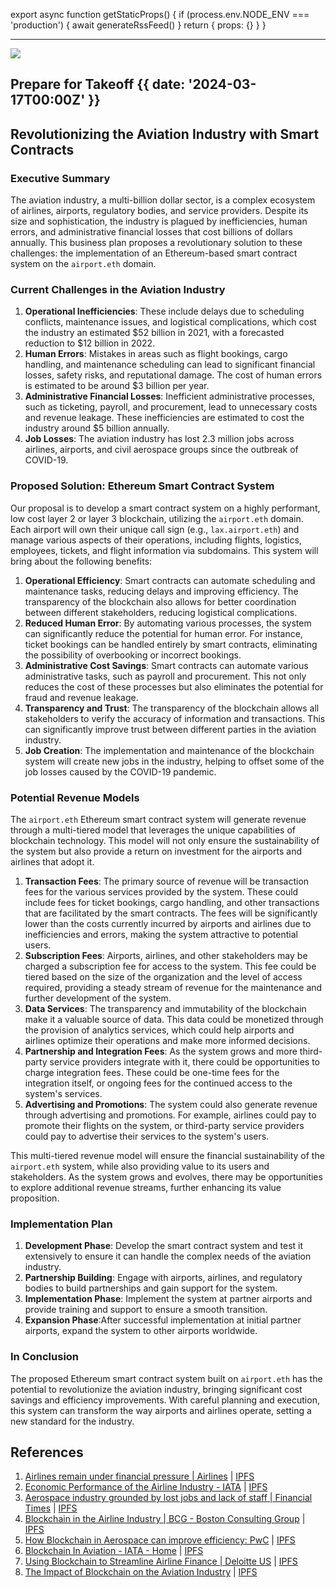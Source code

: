 
export async function getStaticProps() {
  if (process.env.NODE_ENV === 'production') {
    await generateRssFeed()
  }
  return { props: {} }
}

---

![](@/images/takeoff-post.png)

## Prepare for Takeoff {{  date: '2024-03-17T00:00Z' }}

## Revolutionizing the Aviation Industry with Smart Contracts

### Executive Summary

The aviation industry, a multi-billion dollar sector, is a complex ecosystem of airlines, airports, regulatory bodies, and service providers. Despite its size and sophistication, the industry is plagued by inefficiencies, human errors, and administrative financial losses that cost billions of dollars annually. This business plan proposes a revolutionary solution to these challenges: the implementation of an Ethereum-based smart contract system on the `airport.eth` domain.

### Current Challenges in the Aviation Industry

1.  **Operational Inefficiencies**: These include delays due to scheduling conflicts, maintenance issues, and logistical complications, which cost the industry an estimated $52 billion in 2021, with a forecasted reduction to $12 billion in 2022.
2.  **Human Errors**: Mistakes in areas such as flight bookings, cargo handling, and maintenance scheduling can lead to significant financial losses, safety risks, and reputational damage. The cost of human errors is estimated to be around $3 billion per year.
3.  **Administrative Financial Losses**: Inefficient administrative processes, such as ticketing, payroll, and procurement, lead to unnecessary costs and revenue leakage. These inefficiencies are estimated to cost the industry around $5 billion annually.
4.  **Job Losses**: The aviation industry has lost 2.3 million jobs across airlines, airports, and civil aerospace groups since the outbreak of COVID-19.

### Proposed Solution: Ethereum Smart Contract System

Our proposal is to develop a smart contract system on a highly performant, low cost layer 2 or layer 3 blockchain, utilizing the `airport.eth` domain. Each airport will own their unique call sign (e.g., `lax.airport.eth`) and manage various aspects of their operations, including flights, logistics, employees, tickets, and flight information via subdomains. This system will bring about the following benefits:

1.  **Operational Efficiency**: Smart contracts can automate scheduling and maintenance tasks, reducing delays and improving efficiency. The transparency of the blockchain also allows for better coordination between different stakeholders, reducing logistical complications.
2.  **Reduced Human Error**: By automating various processes, the system can significantly reduce the potential for human error. For instance, ticket bookings can be handled entirely by smart contracts, eliminating the possibility of overbooking or incorrect bookings.
3.  **Administrative Cost Savings**: Smart contracts can automate various administrative tasks, such as payroll and procurement. This not only reduces the cost of these processes but also eliminates the potential for fraud and revenue leakage.
4.  **Transparency and Trust**: The transparency of the blockchain allows all stakeholders to verify the accuracy of information and transactions. This can significantly improve trust between different parties in the aviation industry.
5.  **Job Creation**: The implementation and maintenance of the blockchain system will create new jobs in the industry, helping to offset some of the job losses caused by the COVID-19 pandemic.

### Potential Revenue Models

The `airport.eth` Ethereum smart contract system will generate revenue through a multi-tiered model that leverages the unique capabilities of blockchain technology. This model will not only ensure the sustainability of the system but also provide a return on investment for the airports and airlines that adopt it.

1.  **Transaction Fees**: The primary source of revenue will be transaction fees for the various services provided by the system. These could include fees for ticket bookings, cargo handling, and other transactions that are facilitated by the smart contracts. The fees will be significantly lower than the costs currently incurred by airports and airlines due to inefficiencies and errors, making the system attractive to potential users.
2.  **Subscription Fees**: Airports, airlines, and other stakeholders may be charged a subscription fee for access to the system. This fee could be tiered based on the size of the organization and the level of access required, providing a steady stream of revenue for the maintenance and further development of the system.
3.  **Data Services**: The transparency and immutability of the blockchain make it a valuable source of data. This data could be monetized through the provision of analytics services, which could help airports and airlines optimize their operations and make more informed decisions.
4.  **Partnership and Integration Fees**: As the system grows and more third-party service providers integrate with it, there could be opportunities to charge integration fees. These could be one-time fees for the integration itself, or ongoing fees for the continued access to the system's services.
5.  **Advertising and Promotions**: The system could also generate revenue through advertising and promotions. For example, airlines could pay to promote their flights on the system, or third-party service providers could pay to advertise their services to the system's users.

This multi-tiered revenue model will ensure the financial sustainability of the `airport.eth` system, while also providing value to its users and stakeholders. As the system grows and evolves, there may be opportunities to explore additional revenue streams, further enhancing its value proposition.

### Implementation Plan

1.  **Development Phase**: Develop the smart contract system and test it extensively to ensure it can handle the complex needs of the aviation industry.
2.  **Partnership Building**: Engage with airports, airlines, and regulatory bodies to build partnerships and gain support for the system.
3.  **Implementation Phase**: Implement the system at partner airports and provide training and support to ensure a smooth transition.
4.  **Expansion Phase**:After successful implementation at initial partner airports, expand the system to other airports worldwide.

### In Conclusion

The proposed Ethereum smart contract system built on `airport.eth` has the potential to revolutionize the aviation industry, bringing significant cost savings and efficiency improvements. With careful planning and execution, this system can transform the way airports and airlines operate, setting a new standard for the industry.

## References

1.  [Airlines remain under financial pressure | Airlines](https://airlines.iata.org/2021/10/04/airlines-remain-under-financial-pressure) | [IPFS](#)
2.  [Economic Performance of the Airline Industry - IATA](https://www.iata.org/en/iata-repository/publications/economic-reports/airline-industry-economic-performance---october-2021---report/) | [IPFS](#)
3.  [Aerospace industry grounded by lost jobs and lack of staff | Financial Times](https://www.ft.com/content/93736968-8fcf-425f-b8e5-fcd9736d37f6) | [IPFS](#)
4.  [Blockchain in the Airline Industry | BCG - Boston Consulting Group](https://www.bcg.com/publications/2019/what-could-blockchain-do-airlines) | [IPFS](#)
5.  [How Blockchain in Aerospace can improve efficiency: PwC](https://www.pwc.com/gx/en/industries/aerospace-defence/publications/blockchain-in-aerospace.html) | [IPFS](#)
6.  [Blockchain In Aviation - IATA - Home](https://www.iata.org/contentassets/2d997082f3c84c7cba001f506edd2c2e/blockchain-in-aviation-white-paper.pdf) | [IPFS](#)
7.  [Using Blockchain to Streamline Airline Finance | Deloitte US](https://www2.deloitte.com/us/en/pages/consulting/articles/airlines-blockchain-finance.html) | [IPFS](#)
8.  [The Impact of Blockchain on the Aviation Industry](https://www.sciencedirect.com/science/article/pii/S2210539521000523) | [IPFS](#)
